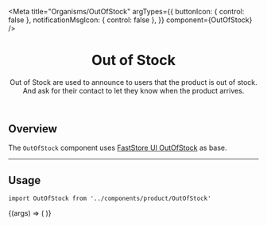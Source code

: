 

<Meta
  title="Organisms/OutOfStock"
  argTypes={{
    buttonIcon: { control: false },
    notificationMsgIcon: { control: false },
  }}
  component={OutOfStock}
/>

<header>

# Out of Stock

Out of Stock are used to announce to users that the product is out of stock. And ask for their contact to let they know when the product arrives.

</header>

## Overview

The `OutOfStock` component uses [FastStore UI OutOfStock](https://www.faststore.dev/reference/ui/organisms/OutOfStock) as base.

---

## Usage

`import OutOfStock from '../components/product/OutOfStock'`

<Canvas>
  <Story
    name="OutOfStock"
    args={{
      title: 'Out of Stock',
      buttonText: 'Notify me',
      notificationMsg: 'Notify me when available',
    }}
  >
    {(args) => (
      <SessionProvider initialState={{}}>
        <OutOfStock {...args} />
      </SessionProvider>
    )}
  </Story>
</Canvas>

<ArgsTable story="OutOfStock" />
